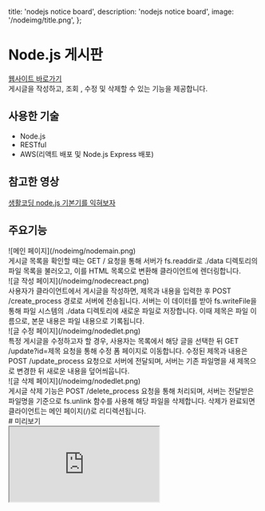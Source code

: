   title: 'nodejs notice board',
  description: 'nodejs notice board',
  image: '/nodeimg/title.png',
};

# Node.js 게시판

<div className="flex flex-col space-y-2 text-blue-600 h-[30px] font-semibold">
  <a href="http://3.34.177.110:3000/" target="_blank" rel="noopener noreferrer">웹사이트 바로가기</a>
</div>

<div className="mt-2 text-gray-700">
  게시글을 작성하고, 조회 , 수정 및 삭제할 수 있는 기능을 제공합니다.
</div>

<div className="border-b border-gray-300 my-4"></div>

## 사용한 기술

<ul className="list-disc pl-5 text-gray-800 space-y-1">
  <li>Node.js</li>
  <li>RESTful</li>
  <li>AWS(리액트 배포 및 Node.js Express 배포)</li>
</ul>
<div className="border-b border-gray-300 my-4"></div>

## 참고한 영상

<div className="flex flex-col space-y-2 text-blue-600 font-medium mt-2">
  <a href="https://www.opentutorials.org/course/3332" target="_blank" rel="noopener noreferrer">
    생활코딩 node.js 기본기를 익혀보자
  </a>
</div>

<div className="border-b border-gray-300 my-4"></div>

## 주요기능

<div className="space-y-6 mt-4">

  <div className="space-y-2">
    ![메인 페이지](/nodeimg/nodemain.png)
    <div className="text-base  text-gray-800">
      게시글 목록을 확인할 때는 GET / 요청을 통해 서버가 fs.readdir로 ./data 디렉토리의 파일 목록을 불러오고, 이를 HTML 목록으로 변환해 클라이언트에 렌더링합니다.
    </div>
  </div>

  <div className="space-y-2">
    ![글 작성 페이지](/nodeimg/nodecreact.png)
    <div className="text-base  text-gray-800">
     사용자가 클라이언트에서 게시글을 작성하면, 제목과 내용을 입력한 후 POST /create_process 경로로 서버에 전송됩니다. 
     서버는 이 데이터를 받아 fs.writeFile을 통해 파일 시스템의 ./data 디렉토리에 새로운 파일로 저장합니다. 이때 제목은 파일 이름으로, 본문 내용은 파일 내용으로 기록됩니다.
    </div>
  </div>

  <div className="space-y-2">
    ![글 수정 페이지](/nodeimg/nodedlet.png)
    <div className="text-base text-gray-800">
     특정 게시글을 수정하고자 할 경우, 사용자는 목록에서 해당 글을 선택한 뒤 GET /update?id=제목 요청을 통해 수정 폼 페이지로 이동합니다. 수정된 제목과 내용은 POST /update_process 요청으로 서버에 전달되며, 
     서버는 기존 파일명을 새 제목으로 변경한 뒤 새로운 내용을 덮어씌웁니다.
    </div>
  </div>

  <div className="space-y-2">
    ![글 삭제 페이지](/nodeimg/nodedlet.png)
    <div className="text-base  text-gray-800">
      게시글 삭제 기능은 POST /delete_process 요청을 통해 처리되며, 서버는 전달받은 파일명을 기준으로 fs.unlink 함수를 사용해 해당 파일을 삭제합니다. 
      삭제가 완료되면 클라이언트는 메인 페이지(/)로 리디렉션됩니다.
    </div>
  </div>
  # 미리보기
 <div className="w-[1200px] h-[700px] border rounded-xl overflow-hidden shadow-lg mx-auto">
  <iframe
    src="http://3.34.177.110:3000/"
    className="w-full h-full border-0 "
    title="프로젝트 미리보기"
  />
</div>
</div>

